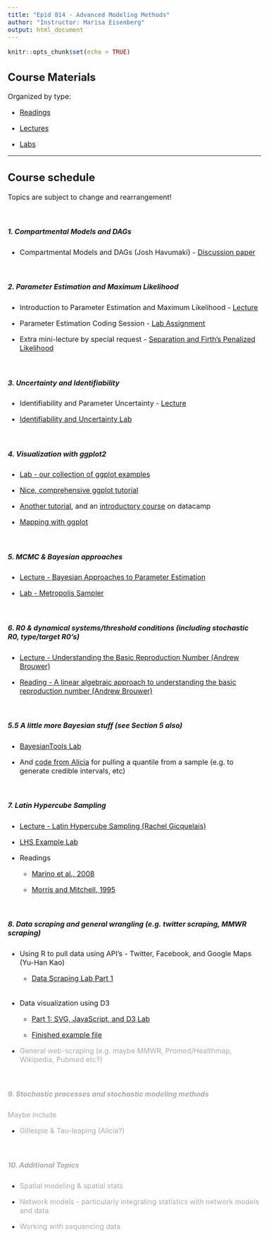 ```yaml
---
title: "Epid 814 - Advanced Modeling Methods"
author: "Instructor: Marisa Eisenberg"
output: html_document
---
```

<style type="text/css">

body{ /* Normal  */
      font-size: 16px;
  }
  </style>

```r
knitr::opts_chunk$set(echo = TRUE)
```

## Course Materials 

Organized by type:

* [Readings](https://epimath.github.io/epid-814-materials/Readings/)

* [Lectures](https://epimath.github.io/epid-814-materials/Lectures/)

* [Labs](https://epimath.github.io/epid-814-materials/Labs/)

<hr>

## Course schedule
Topics are subject to change and rearrangement!

<br>

##### 1. Compartmental Models and DAGs

- Compartmental Models and DAGs (Josh Havumaki) - [Discussion paper](https://www.degruyter.com/view/j/em.ahead-of-print/em-2016-0007/em-2016-0007.xml)

<br>

##### 2. Parameter Estimation and Maximum Likelihood

- Introduction to Parameter Estimation and Maximum Likelihood - [Lecture](https://epimath.github.io/epid-814-materials/Lectures/ParameterEstimationML.pdf)

- Parameter Estimation Coding Session - [Lab Assignment](https://epimath.github.io/epid-814-materials/Labs/EstimationLab/)

- Extra mini-lecture by special request - [Separation and Firth's Penalized Likelihood](https://epimath.github.io/epid-814-materials/Lectures/FirthsPenalizedLikelihood.pdf)

<br>

##### 3. Uncertainty and Identifiability

- Identifiability and Parameter Uncertainty - [Lecture](https://epimath.github.io/epid-814-materials/Lectures/IdentifiabilityUncertainty.pdf)

- [Identifiability and Uncertainty Lab](https://epimath.github.io/epid-814-materials/Labs/IdentifiabilityUncertainty/IdentifiablilityUncertaintyLab.html)

<br>

##### 4. Visualization with ggplot2

- [Lab - our collection of ggplot examples](https://epimath.github.io/epid-814-materials/Labs/ggplotExamples/)

- [Nice, comprehensive ggplot tutorial](http://r-statistics.co/ggplot2-Tutorial-With-R.html)

- [Another tutorial](http://zevross.com/blog/2014/08/04/beautiful-plotting-in-r-a-ggplot2-cheatsheet-3/), and an [introductory course](https://www.datacamp.com/courses/data-visualization-with-ggplot2-1) on datacamp

- [Mapping with ggplot](http://zevross.com/blog/2014/07/16/mapping-in-r-using-the-ggplot2-package/)

<br>

##### 5. MCMC & Bayesian approaches

- [Lecture - Bayesian Approaches to Parameter Estimation](https://epimath.github.io/epid-814-materials/Lectures/BayesianEstimation.pdf)

- [Lab - Metropolis Sampler](https://epimath.github.io/epid-814-materials/Labs/MetropolisSampler/MetropolisSampler.html)

<br>

##### 6. R0 & dynamical systems/threshold conditions (including stochastic R0, type/target R0's)

- [Lecture - Understanding the Basic Reproduction Number (Andrew Brouwer)](https://epimath.github.io/epid-814-materials/Lectures/Understanding_the_Basic_Reproduction_Number.pdf)

- [Reading - A linear algebraic approach to understanding the basic reproduction number (Andrew Brouwer)](https://epimath.github.io/epid-814-materials/Readings/LinearAlgebraicApproachtoR0.pdf)

<br> 

##### 5.5 A little more Bayesian stuff (see Section 5 also)

- [BayesianTools Lab](https://epimath.github.io/epid-814-materials/Labs/BayesianToolsLab/BayesianTools.html)

- And [code from Alicia ](https://epimath.github.io/epid-814-materials/Labs/BayesianToolsLab/SampleQuantiles.R) for pulling a quantile from a sample (e.g. to generate credible intervals, etc)


<br>

##### 7. Latin Hypercube Sampling</span>

- [Lecture - Latin Hypercube Sampling (Rachel Gicquelais)](https://epimath.github.io/epid-814-materials/Lectures/LHSReview.pptx)

- [LHS Example Lab](https://epimath.github.io/epid-814-materials/Labs/LHSexample/LHSexample.html)

- Readings
	+ [Marino et al., 2008](https://epimath.github.io/epid-814-materials/Readings/PartialCorr_Marinoetal2008.pdf)

	+ [Morris and Mitchell, 1995](https://epimath.github.io/epid-814-materials/Readings/Morris1995LHS.pdf)

<br>

##### 8. Data scraping and general wrangling (e.g. twitter scraping, MMWR scraping) </span>

- Using R to pull data using API's - Twitter, Facebook, and Google Maps (Yu-Han Kao)
    + [Data Scraping Lab Part 1](https://epimath.github.io/epid-814-materials/Labs/DataScrapingPart1/datascrpe_slides.html)<br><br>

- Data visualization using D3

    + [Part 1: SVG, JavaScript, and D3 Lab](https://epimath.github.io/epid-814-materials/Labs/SVGJavaScriptD3/D3lab.html)
  
    + [Finished example file](https://epimath.github.io/epid-814-materials/Labs/SVGJavaScriptD3/D3LabExample.html)


- <span style="color:#AAAAAA;"> General web-scraping (e.g. maybe MMWR, Promed/Healthmap, Wikipedia, Pubmed etc?)

<!-- stuff discussed
- Twitter/Facebook/Google
- Web scraping scripting in general—examples:
  + Promed/HealthMap
+ MMWR—does it have an API?—do this through NNDSS
+ Pub med
+ Wikipedia
+ Google scholar
- Google maps API
-->

<br>

##### <span style="color:#AAAAAA;"> 9. Stochastic processes and stochastic modeling methods </span>

<span style="color:#AAAAAA;">Maybe include</span>

- <span style="color:#AAAAAA;"> Gillespie & Tau-leaping (Alicia?)</span>


<br>

##### <span style="color:#AAAAAA;"> 10. Additional Topics </span>

- <span style="color:#AAAAAA;">Spatial modeling & spatial stats </span>

- <span style="color:#AAAAAA;">Network models - particularly integrating statistics with network models and data </span>

- <span style="color:#AAAAAA;">Working with sequencing data </span>


